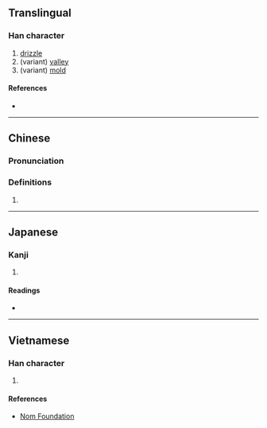 {{character info/new}}
==Translingual==

===Han character===
{{Han char|rn=85|rad=水|as=10|sn=13|four=38140|canj=EUNK,EUUK|ids=⿰氵𢼸,⿰氵𣁋}}

# [[drizzle]]
# (variant) [[valley]]
# (variant) [[mold]]

====References====
* {{Han ref|kx=0640.140|dkj=17959|dj=1047.090|hdz=31699.060|uh=6EA6|ud=28326|bh=DE57|bd=56919}}

----

==Chinese==
{{zh-forms}}

===Pronunciation===
{{zh-pron
|m=wēi
|c=mei4
|mn=bî
|mc=
|oc=y
|ma=
|cat=n
}}

===Definitions===
{{zh-hanzi}}

# {{rfdef|lang=zh}}

----

==Japanese==

===Kanji===
{{ja-kanji|grade=|rs=水10}}

# {{defn|lang=ja|sort=水10}}

====Readings====
* {{ja-readings|on=[[み]] (mi), [[び]] (bi)|kun=[[こさめ]] (kosame), [[たに]] (tani), [[かび]] (kabi)}}

----

==Vietnamese==

===Han character===
{{vi-readings|rs=水10| hanviet = vi}}

# {{defn|lang=vi|sort=水10}}

====References====
*[http://nomfoundation.org/common/nom_details.php?codepoint=6ea6 Nom Foundation]
